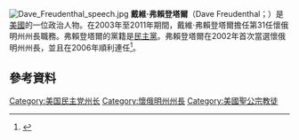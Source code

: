 [[File:Dave_Freudenthal_speech.jpg|thumb]]
'''戴維·弗賴登塔爾'''（Dave Freudenthal；{{bd|1950年|10月12日}}）是[[美國|美國]]的一位政治人物。在2003年至2011年期間，戴維·弗賴登塔爾擔任第31任懷俄明州州長職務。弗賴登塔爾的黨籍是[[民主黨_(美國)|民主黨]]。弗賴登塔爾在2002年首次當選懷俄明州州長，並且在2006年順利連任<ref>{{cite web |url=http://www.realclearpolitics.com/news/ap/us_news/2010/Mar/04/wyoming_gov__freudenthal_won_t_seek_third_term.html |title=US News - Mar 04, 2010 - Wyoming Gov. Freudenthal won't seek third term |publisher=RealClearPolitics |date=2010-03-04 |accessdate=2010-09-04 |archive-date=2012-02-11 |archive-url=https://web.archive.org/web/20120211041633/http://www.realclearpolitics.com/news/ap/us_news/2010/Mar/04/wyoming_gov__freudenthal_won_t_seek_third_term.html |dead-url=no }}</ref>。

== 參考資料 ==
{{reflist}}
[[Category:美国民主党州长|Category:美国民主党州长]]
[[Category:懷俄明州州長|Category:懷俄明州州長]]
[[Category:美國聖公宗教徒|Category:美國聖公宗教徒]]